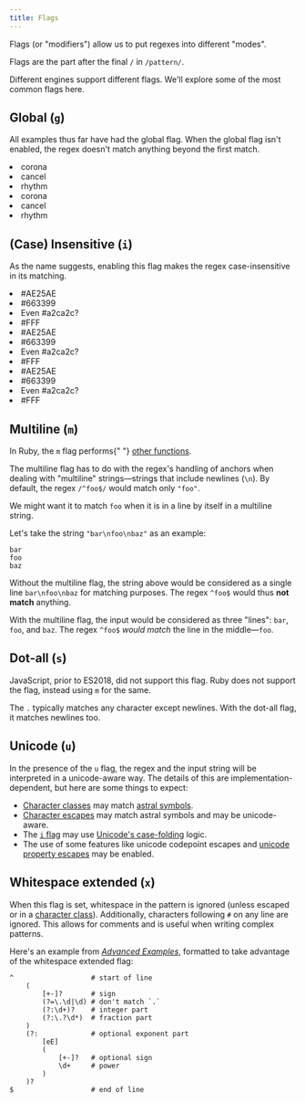```yaml
---
title: Flags
---
```


Flags (or "modifiers") allow us to put regexes into different "modes".

Flags are the part after the final `/` in `/pattern/`.

Different engines support different flags. We'll explore some of the most common flags here.

## Global (`g`)

All examples thus far have had the global flag. When the global flag isn't enabled, the regex doesn't match anything beyond the first match.

<Example regex={/[aeiou]/g}>
    <li>corona</li>
    <li>cancel</li>
    <li>rhythm</li>
</Example>

<Example regex={/[aeiou]/}>
    <li>corona</li>
    <li>cancel</li>
    <li>rhythm</li>
</Example>

## (Case) Insensitive (`i`)

As the name suggests, enabling this flag makes the regex case-insensitive in its matching.

<Example regex={/#[0-9A-F]{6}/i}>
    <li>#AE25AE</li>
    <li>#663399</li>
    <li>Even #a2ca2c?</li>
    <li>#FFF</li>
</Example>

<Example regex={/#[0-9A-F]{6}/}>
    <li>#AE25AE</li>
    <li>#663399</li>
    <li>Even #a2ca2c?</li>
    <li>#FFF</li>
</Example>

<Example regex={/#[0-9A-Fa-f]{6}/}>
    <li>#AE25AE</li>
    <li>#663399</li>
    <li>Even #a2ca2c?</li>
    <li>#FFF</li>
</Example>

## Multiline (`m`)

<Support>
    In Ruby, the <code>m</code> flag performs{" "}
    <a href="#dot-all-s">other functions</a>.
</Support>

The multiline flag has to do with the regex's handling of anchors when dealing with "multiline" strings—strings that include newlines (`\n`). By default, the regex `/^foo$/` would match only `"foo"`.

We might want it to match `foo` when it is in a line by itself in a multiline string.

Let's take the string `"bar\nfoo\nbaz"` as an example:

```
bar
foo
baz
```

Without the multiline flag, the string above would be considered as a single line `bar\nfoo\nbaz` for matching purposes. The regex `^foo$` would thus **not match** anything.

With the multiline flag, the input would be considered as three "lines": `bar`, `foo`, and `baz`. The regex `^foo$` _would match_ the line in the middle—`foo`.

## Dot-all (`s`)

<Support>
    JavaScript, prior to ES2018, did not support this flag. Ruby does not
    support the flag, instead using <code>m</code> for the same.
</Support>

The `.` typically matches any character except newlines. With the dot-all flag, it matches newlines too.

## Unicode (`u`)

In the presence of the `u` flag, the regex and the input string will be interpreted in a unicode-aware way. The details of this are implementation-dependent, but here are some things to expect:

-   [Character classes](character-classes) may match [astral symbols](https://mathiasbynens.be/notes/javascript-unicode#unicode-basics).
-   [Character escapes](character-escapes) may match astral symbols and may be unicode-aware.
-   The [`i` flag](#case-insensitive-i) may use [Unicode's case-folding](https://unicode.org/Public/UCD/latest/ucd/CaseFolding.txt) logic.
-   The use of some features like unicode codepoint escapes and [unicode property escapes](https://developer.mozilla.org/en-US/docs/Web/JavaScript/Guide/Regular_Expressions/Unicode_Property_Escapes) may be enabled.

## Whitespace extended (`x`)

When this flag is set, whitespace in the pattern is ignored (unless escaped or in a [character class](character-classes)). Additionally, characters following `#` on any line are ignored. This allows for comments and is useful when writing complex patterns.

Here's an example from [_Advanced Examples_](advanced-examples), formatted to take advantage of the whitespace extended flag:

```regex
^                   # start of line
    (
        [+-]?       # sign
        (?=\.\d|\d) # don't match `.`
        (?:\d+)?    # integer part
        (?:\.?\d*)  # fraction part
    )
    (?:             # optional exponent part
        [eE]
        (
            [+-]?   # optional sign
            \d+     # power
        )
    )?
$                   # end of line
```
